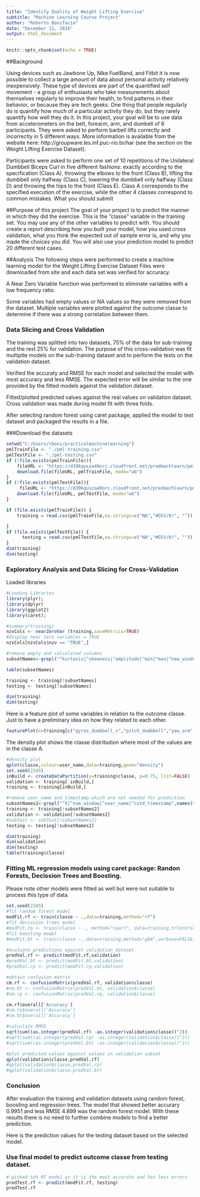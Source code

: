 ```yaml
---
title: "Identify Quality of Weight Lifting Exercise"
subtitle: "Machine Learning Course Project"
author: "Roberto Bonifacio"
date: "December 11, 2016"
output: html_document
---
```


```r
knitr::opts_chunk$set(echo = TRUE)
```

##Background

Using devices such as Jawbone Up, Nike FuelBand, and Fitbit it is now possible to collect a large amount of data about personal activity relatively inexpensively. These type of devices are part of the quantified self movement - a group of enthusiasts who take measurements about themselves regularly to improve their health, to find patterns in their behavior, or because they are tech geeks. One thing that people regularly do is quantify how much of a particular activity they do, but they rarely quantify how well they do it. In this project, your goal will be to use data from accelerometers on the belt, forearm, arm, and dumbell of 6 participants. They were asked to perform barbell lifts correctly and incorrectly in 5 different ways. More information is available from the website here: http://groupware.les.inf.puc-rio.br/har (see the section on the Weight Lifting Exercise Dataset).

Participants were asked to perform one set of 10 repetitions
of the Unilateral Dumbbell Biceps Curl in five different fashions:
exactly according to the specification (Class A), throwing
the elbows to the front (Class B), lifting the dumbbell
only halfway (Class C), lowering the dumbbell only halfway
(Class D) and throwing the hips to the front (Class E). Class
A corresponds to the specified execution of the exercise,
while the other 4 classes correspond to common mistakes.
What you should submit

##Purpose of this project
The goal of your project is to predict the manner in which they did the exercise. This is the "classe" variable in the training set. You may use any of the other variables to predict with. You should create a report describing how you built your model, how you used cross validation, what you think the expected out of sample error is, and why you made the choices you did. You will also use your prediction model to predict 20 different test cases.

##Analysis
The following steps were performed to create a machine learning model for the Weight Lifting Exercise Dataset
Files were downloaded from site and each data set was verified for accuracy.

A Near Zero Variable function was performed to eliminate variables with a low frequency ratio.

Some variables had empty values or NA values so they were removed from the dataset.
Multiple variables were plotted against the outcome classe to determine if there was a strong correlation between them.

### Data Slicing and Cross Validation
The training was splitted into two datasets, 75% of the data for sub-training and the rest 25% for validation.
The purpose of this cross-validation was fit multiptle models on the sub-training dataset and to perform the tests on the validation dataset.

Verified the accuraty and RMSE for each model and selected the model with most accuracy and less RMSE. The expected error will be similar to the one provided by the fitted models against the validation dataset.

Fitted/plotted predicted values against the real values on validation dataset.
Cross validation was made during model fit with three folds.

After selecting random forest using caret package, applied the model to test dataset and packaged the results in a file.

###Download the datasets
```r

setwd("C:/Users/rboni/practicalmachinelearning")
pmlTrainFile <- "./pml-training.csv"
pmlTestFile <- "./pml-testing.csv"
if (!file.exists(pmlTrainFile)){
    fileURL <- "https://d396qusza40orc.cloudfront.net/predmachlearn/pml-training.csv"
    download.file(fileURL, pmlTrainFile, mode="wb")
}
if (!file.exists(pmlTestFile)){
     fileURL <- "https://d396qusza40orc.cloudfront.net/predmachlearn/pml-testing.csv"
    download.file(fileURL, pmlTestFile, mode="wb")
} 

if (file.exists(pmlTrainFile)) {
    training = read.csv(pmlTrainFile,na.strings=c("NA","#DIV/0!", "")) 

}
if (file.exists(pmlTestFile)) {
      testing = read.csv(pmlTestFile,na.strings=c("NA","#DIV/0!", ""))
}
dim(training) 
dim(testing)

```

### Exploratory Analysis and Data Slicing for Cross-Validation

Loaded libraries
```r
#Loading Libraries
library(plyr);
library(dplyr)
library(ggplot2)
library(caret);
```

```r
#summary(training)
nzvCols <- nearZeroVar (training,saveMetrics=TRUE)
#display near zero variables = TRUE
nzvCols[nzvCols$nzv == "TRUE",]

#remove empty and calculated columns
subsetNames<-grepl("^kurtosis|^skewness|^amplitude|^min|^max|^new_window|^raw_timestamp|^var|^avg|^stddev",names(training))

table(subsetNames)

training <- training[!subsetNames]
testing <- testing[!subsetNames]

dim(training)
dim(testing)
```

Here is a feature plot of some variables in relation to the outcome classe. Just to have a preliminary idea on how they related to each other.
```r
featurePlot(x=training[c("gyros_dumbbell_x","pitch_dumbbell","yaw_arm","roll_belt","yaw_dumbbell")],y=as.character(training$classe),plot="pairs")

```

The density plot shows the classe distribution where most of the values are in the classe A.
```r
#density plot
qplot(classe,colour=user_name,data=training,geom="density")
set.seed(2345)
inBuild <- createDataPartition(y=training$classe, p=0.75, list=FALSE)
validation <- training[-inBuild,]
training <- training[inBuild,]

#remove user_name and timestamp which are not needed for prediction
subsetNames2<-grepl("^X|^num_window|^user_name|^cvtd_timestamp",names(training))
training <- training[!subsetNames2]
validation <- validation[!subsetNames2]
#subTest <- subTest[!subsetNames2]
testing <- testing[!subsetNames2]

dim(training)
dim(validation)
dim(testing)
table(training$classe)
```

### Fitting ML regression models using caret package: Randon Forests, Decission Trees and Boosting.
Please note other models were fitted as well but were not suitable to process this type of data.
```r
set.seed(2345)
#fit random forest model
modFit.rf <- train(classe ~ .,data=training,method="rf")
#fit decission trees model
#modFit.rp <- train(classe ~ ., method="rpart", data=training,trControl=trainControl(method="cv",number=3))
#fit boosting model
#modFit.bt <- train(classe ~.,data=training,method="gbm",verbose=FALSE)

#evaluate predictions against validation dataset
predVal.rf <- predict(modFit.rf,validation)
#predVal.bt <- predict(modFit.bt,validation)
#predVal.rp <- predict(modFit.rp,validation)

#obtain confusion matrix
cm.rf <- confusionMatrix(predVal.rf, validation$classe)
#cm.bt <- confusionMatrix(predVal.bt, validation$classe)
#cm.rp <- confusionMatrix(predVal.rp, validation$classe)

cm.rf$overall['Accuracy']
#cm.rp$overall['Accuracy']
#cm.bt$overall['Accuracy']

#calculate RMSE
sqrt(sum((as.integer(predVal.rf) -as.integer(validation$classe))^2))
#sqrt(sum((as.integer(predVal.rp) -as.integer(validation$classe))^2))
#sqrt(sum((as.integer(predVal.bt) -as.integer(validation$classe))^2))

#plot predicted values against values in validation subset
qplot(validation$classe,predVal.rf)
#qplot(validation$classe,predVal.rp)
#qplot(validation$classe,predVal.bt)
```

### Conclusion
After evaluation the training and validation datasets using random forest, boosting and regression trees. The model that showed better accurary 0.9951 and less RMSE 4.899 was the random forest model. With these results there is no need to further combine models to find a better prediction.

Here is the prediction values for the testing dataset based on the selected model.

### Use final model to predict outcome classe from testing dataset.
```r
# picked teh RF model as it is the most accurate and has less errors
predTest.rf <- predict(modFit.rf, testing)
predTest.rf

```
